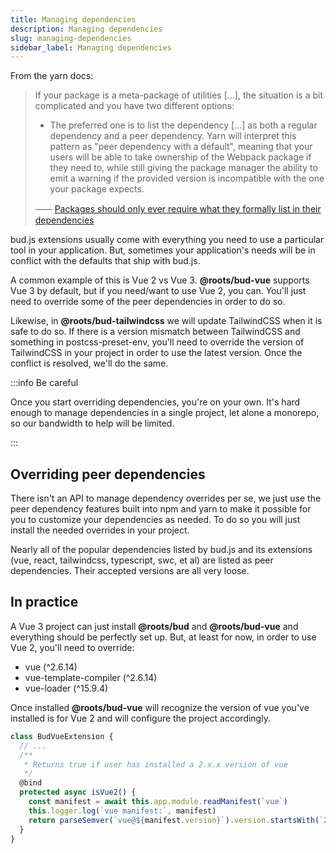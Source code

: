 ```yaml
---
title: Managing dependencies
description: Managing dependencies
slug: managing-dependencies
sidebar_label: Managing dependencies
---
```


From the yarn docs:

> If your package is a meta-package of utilities [...], the situation is a bit complicated and you have two different options:
>
> - The preferred one is to list the dependency [...] as both a regular dependency and a peer dependency. Yarn will interpret this pattern as "peer dependency with a default", meaning that your users will be able to take ownership of the Webpack package if they need to, while still giving the package manager the ability to emit a warning if the provided version is incompatible with the one your package expects.
>
> ⸺ [Packages should only ever require what they formally list in their dependencies](https://yarnpkg.com/advanced/rulebook#packages-should-only-ever-require-what-they-formally-list-in-their-dependencies)

bud.js extensions usually come with everything you need to use a particular tool in your application. But, sometimes your application's needs will be in conflict with the defaults that ship with bud.js.

A common example of this is Vue 2 vs Vue 3. **@roots/bud-vue** supports Vue 3 by default, but if you need/want to use Vue 2, you can. You'll just need to override some of the peer dependencies in order to do so.

Likewise, in **@roots/bud-tailwindcss** we will update TailwindCSS when it is safe to do so. If there is a version mismatch between TailwindCSS and something in postcss-preset-env, you'll need to override the version of TailwindCSS in your project in order to use the latest version. Once the conflict is resolved, we'll do the same.

:::info Be careful

Once you start overriding dependencies, you're on your own. It's hard enough to manage dependencies in a single project, let alone a monorepo, so our bandwidth to help will be limited.

:::

## Overriding peer dependencies

There isn't an API to manage dependency overrides per se, we just use the peer dependency features built into npm and yarn to make it possible for you to customize your dependencies as needed. To do so you will just install the needed overrides in your project.

Nearly all of the popular dependencies listed by bud.js and its extensions (vue, react, tailwindcss, typescript, swc, et al) are listed as peer dependencies. Their accepted versions are all very loose.

## In practice

A Vue 3 project can just install **@roots/bud** and **@roots/bud-vue** and everything should be perfectly set up. But, at least for now, in order to use Vue 2, you'll need to override:

- vue (^2.6.14)
- vue-template-compiler (^2.6.14)
- vue-loader (^15.9.4)

Once installed **@roots/bud-vue** will recognize the version of vue you've installed is for Vue 2 and will configure the project accordingly.

```ts
class BudVueExtension {
  // ...
  /**
   * Returns true if user has installed a 2.x.x version of vue
   */
  @bind
  protected async isVue2() {
    const manifest = await this.app.module.readManifest(`vue`)
    this.logger.log(`vue manifest:`, manifest)
    return parseSemver(`vue@${manifest.version}`).version.startsWith(`2`)
  }
}
```

